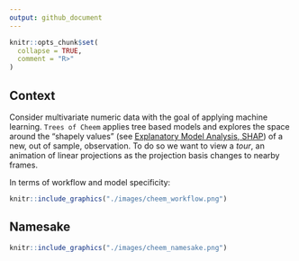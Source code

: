 ```yaml
---
output: github_document
---
```

<!-- README.md is generated from README.Rmd. Please edit that file -->

```r
knitr::opts_chunk$set(
  collapse = TRUE,
  comment = "R>"
)
```

## Context

Consider multivariate numeric data with the goal of applying machine learning. `Trees of Cheem` applies tree based models and explores the space around the "shapely values" (see [Explanatory Model Analysis, SHAP](https://ema.drwhy.ai/shapley.html#SHAPRcode)) of a new, out of sample, observation. To do so we want to view a _tour_, an animation of linear projections as the projection basis changes to nearby frames.

In terms of workflow and model specificity:

```r
knitr::include_graphics("./images/cheem_workflow.png")
```

<!-- ## Repo Structure -->

<!-- The case studies that produce the videos and still images found in the paper -->
<!-- can be reproduced in R via running the files found in the `scripts` directory.  -->


<!-- ```{r, echo = FALSE, } -->
<!-- fs::dir_tree(recurse = TRUE,   -->
<!--              type = c("file", "directory"), -->
<!--              glob = c("*.png|*.pdf|*.cls|*.bib|*.html"), -->
<!--              invert = TRUE) -->
<!-- ``` -->

## Namesake

```r
knitr::include_graphics("./images/cheem_namesake.png")
```